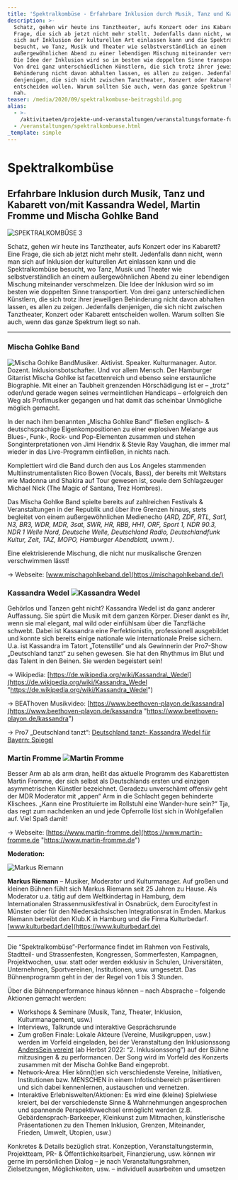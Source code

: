 ```yaml
---
title: 'Spektralkombüse - Erfahrbare Inklusion durch Musik, Tanz und Kabarett'
description: >-
  Schatz, gehen wir heute ins Tanztheater, aufs Konzert oder ins Kabarett? Eine
  Frage, die sich ab jetzt nicht mehr stellt. Jedenfalls dann nicht, wenn man
  sich auf Inklusion der kulturellen Art einlassen kann und die Spektralkombüse
  besucht, wo Tanz, Musik und Theater wie selbstverständlich an einem
  außergewöhnlichen Abend zu einer lebendigen Mischung miteinander verschmelzen.
  Die Idee der Inklusion wird so im besten wie doppelten Sinne transportiert.
  Von drei ganz unterschiedlichen Künstlern, die sich trotz ihrer jeweiligen
  Behinderung nicht davon abhalten lassen, es allen zu zeigen. Jedenfalls
  denjenigen, die sich nicht zwischen Tanztheater, Konzert oder Kabarett
  entscheiden wollen. Warum sollten Sie auch, wenn das ganze Spektrum liegt so
  nah.
teaser: /media/2020/09/spektralkombuse-beitragsbild.png
alias:
  - >-
    /aktivitaeten/projekte-und-veranstaltungen/veranstaltungsformate-fuer-dein-event/spektralkombuese
  - /veranstaltungen/spektralkombuese.html
_template: simple
---
```


# Spektralkombüse

## Erfahrbare Inklusion durch Musik, Tanz und Kabarett von/mit Kassandra Wedel, Martin Fromme und Mischa Gohlke Band

![SPEKTRALKOMBÜSE 3](/media/2015/11/SPEKTRALKOMBUESE-3.png)

Schatz, gehen wir heute ins Tanztheater, aufs Konzert oder ins Kabarett? Eine Frage, die sich ab jetzt nicht mehr stellt. Jedenfalls dann nicht, wenn man sich auf Inklusion der kulturellen Art einlassen kann und die Spektralkombüse besucht, wo Tanz, Musik und Theater wie selbstverständlich an einem außergewöhnlichen Abend zu einer lebendigen Mischung miteinander verschmelzen. Die Idee der Inklusion wird so im besten wie doppelten Sinne transportiert. Von drei ganz unterschiedlichen Künstlern, die sich trotz ihrer jeweiligen Behinderung nicht davon abhalten lassen, es allen zu zeigen. Jedenfalls denjenigen, die sich nicht zwischen Tanztheater, Konzert oder Kabarett entscheiden wollen. Warum sollten Sie auch, wenn das ganze Spektrum liegt so nah.

***

### **Mischa Gohlke Band**

![Mischa Gohlke Band](/media/2018/11/MGB.jpeg "Mischa Gohlke Band")Musiker. Aktivist. Speaker. Kulturmanager. Autor. Dozent. Inklusionsbotschafter. Und vor allem Mensch. Der Hamburger Gitarrist Mischa Gohlke ist facettenreich und ebenso seine erstaunliche Biographie. Mit einer an Taubheit grenzenden Hörschädigung ist er – „trotz“ oder/und gerade wegen seines vermeintlichen Handicaps – erfolgreich den Weg als Profimusiker gegangen und hat damit das scheinbar Unmögliche möglich gemacht.

In der nach ihm benannten „Mischa Gohlke Band“ fließen englisch- & deutschsprachige Eigenkompositionen zu einer explosiven Melange aus Blues-, Funk-, Rock- und Pop-Elementen zusammen und stehen Songinterpretationen von Jimi Hendrix & Stevie Ray Vaughan, die immer mal wieder in das Live-Programm einfließen, in nichts nach.

Komplettiert wird die Band durch den aus Los Angeles stammenden
Multiinstrumentalisten Rico Bowen (Vocals, Bass), der bereits mit
Weltstars wie Madonna und Shakira auf Tour gewesen ist, sowie dem
Schlagzeuger Michael Nick (The Magic of Santana, Trez Hombres).

Das Mischa Gohlke Band spielte bereits auf zahlreichen Festivals & Veranstaltungen in der Republik und über ihre Grenzen hinaus, stets begleitet von einem außergewöhnlichen Medienecho (*ARD, ZDF, RTL, Sat1, N3, BR3, WDR, MDR, 3sat, SWR, HR, RBB, HH1, ORF, Sport 1, NDR 90.3, NDR 1 Welle Nord, Deutsche Welle, Deutschland Radio, Deutschlandfunk Kultur, Zeit, TAZ, MOPO, Hamburger Abendblatt, uvwm.)*.

Eine elektrisierende Mischung, die nicht nur musikalische Grenzen verschwimmen lässt!

→ Webseite: [www.mischagohlkeband.de](https://mischagohlkeband.de/)

### **Kassandra Wedel** ![Kassandra Wedel](/media/2015/11/kassandra-wedel.jpg "Kassandra Wedel")

Gehörlos und Tanzen geht nicht? Kassandra Wedel ist da ganz anderer Auffassung. Sie spürt die Musik mit dem ganzen Körper. Dieser dankt es ihr, wenn sie mal elegant, mal wild oder einfühlsam über die Tanzfläche schwebt. Dabei ist Kassandra eine Perfektionistin, professionell ausgebildet und konnte sich bereits einige nationale wie internationale Preise sichern. U.a. ist Kassandra im Tatort „Totenstille“ und als Gewinnerin der Pro7-Show „Deutschland tanzt“ zu sehen gewesen. Sie hat den Rhythmus im Blut und das Talent in den Beinen. Sie werden begeistert sein!

→ Wikipedia: [https://de.wikipedia.org/wiki/Kassandra\_Wedel](https://de.wikipedia.org/wiki/Kassandra_Wedel "https://de.wikipedia.org/wiki/Kassandra_Wedel")

→ BEAThoven Musikvideo: [https://www.beethoven-playon.de/kassandra](https://www.beethoven-playon.de/kassandra "https://www.beethoven-playon.de/kassandra")

→ Pro7 „Deutschland tanzt“: [Deutschland tanzt- Kassandra Wedel für Bayern: Spiegel](https://www.prosieben.de/tv/deutschland-tanzt/video/12-kassandra-wedel-fuer-bayern-spiegel-clip)

### **Martin Fromme** ![Martin Fromme](/media/2015/11/Martin-Fromme.jpeg "Martin Fromme")

Besser Arm ab als arm dran, heißt das aktuelle Programm des Kabarettisten Martin Fromme, der sich selbst als Deutschlands ersten und einzigen asymmetrischen Künstler bezeichnet. Geradezu unverschämt offensiv geht der MDR Moderator mit „appen“ Arm in die Schlacht gegen behinderte Klischees. „Kann eine Prostituierte im Rollstuhl eine Wander-hure sein?“ Tja, das regt zum nachdenken an und jede Opferrolle löst sich in Wohlgefallen auf. Viel Spaß damit!

→ Webseite: [https://www.martin-fromme.de](https://www.martin-fromme.de "https://www.martin-fromme.de")

**Moderation:**

![Markus Riemann](/media/2018/09/markus-riemann-foto.1024x1024.jpg "Markus Riemann")

**Markus Riemann** – Musiker, Moderator und Kulturmanager. Auf großen und kleinen Bühnen fühlt sich Markus Riemann seit 25 Jahren zu Hause. Als Moderator u.a. tätig auf dem Weltkindertag in Hamburg, dem Internationalen Strassenmusikfestival in Osnabrück, dem Eurocityfest in Münster oder für den Niedersächsischen Integrationsrat in Emden. Markus Riemann betreibt den Klub.K in Hamburg und die Firma Kulturbedarf. [www.kulturbedarf.de](https://www.kulturbedarf.de)

***

Die “Spektralkombüse”-Performance findet im Rahmen von Festivals, Stadtteil- und Strassenfesten, Kongressen, Sommerfesten, Kampagnen, Projektwochen, usw. statt oder werden exklusiv in Schulen, Universitäten, Unternehmen, Sportvereinen, Institutionen, usw. umgesetzt. Das Bühnenprogramm geht in der der Regel von 1 bis 3 Stunden.

Über die Bühnenperformance hinaus können – nach Absprache – folgende Aktionen gemacht werden:

* Workshops & Seminare (Musik, Tanz, Theater, Inklusion, Kulturmanagement, usw.)
* Interviews, Talkrunde und interaktive Gesprächsrunde
* Zum großen Finale: Lokale Akteure (Vereine, Musikgruppen, usw.) werden im Vorfeld eingeladen, bei der Veranstaltung den Inklusionssong [AndersSein vereint](/anderssein-vereint-2/inklusionssong-fuer-deutschland.html) (ab Herbst 2022: “2. Inklusionssong”) auf der Bühne mitzusingen & zu performancen. Der Song wird im Vorfeld des Konzerts zusammen mit der Mischa Gohlke Band eingeprobt.
* Network-Area: Hier könn(t)en sich verschiedenste Vereine, Initiativen, Institutionen bzw. MENSCHEN in einem Infotischbereich präsentieren und sich dabei kennenlernen, austauschen und vernetzen.
* Interaktive Erlebniswelten/Aktionen: Es wird eine (kleine) Spielwiese kreiert, bei der verschiedenste Sinne & Wahrnehmungen angesprochen und spannende Perspektivwechsel ermöglicht werden (z.B. Gebärdensprach-Barkeeper, Kleinkunst zum Mitmachen, künstlerische Präsentationen zu den Themen Inklusion, Grenzen, Miteinander, Frieden, Umwelt, Utopien, usw.)

Konkretes & Details bezüglich strat. Konzeption, Veranstaltungstermin, Projektteam, PR- & Öffentlichkeitsarbeit, Finanzierung, usw. können wir gerne im persönlichen Dialog – je nach Veranstaltungsrahmen, Zielsetzungen, Möglichkeiten, usw. – individuell ausarbeiten und umsetzen
